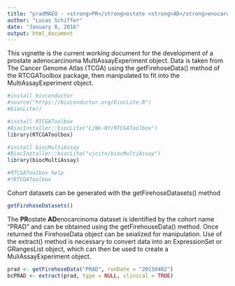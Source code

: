```yaml
---
title: "pradMAEO - <strong>PR</strong>ostate <strong>AD</strong>enocarcinoma <strong>M</strong>ulti<strong>A</strong>ssay<strong>E</strong>xperiment <strong>O</strong>bject"
author: "Lucas Schiffer"
date: "January 8, 2016"
output: html_document
---
```


This vignette is the current working document for the development of a prostate adenocarcinoma MultiAssayExperiment object. Data is taken from The Cancer Genome Atlas (TCGA) using the getFirehoseData() method of the RTCGAToolbox package, then manipulated to fit into the MultiAssayExperiment object.

```r
#install bioconductor
#source("https://bioconductor.org/biocLite.R")
#biocLite()

#install RTCGAToolbox
#BiocInstaller::biocLite("LiNk-NY/RTCGAToolbox")
library(RTCGAToolbox)

#install biocMultiAssay
#BiocInstaller::biocLite("vjcitn/biocMultiAssay")
library(biocMultiAssay)

#RTCGAToolbox help
#?RTCGAToolbox
```

Cohort datasets can be generated with the getFirehoseDatasets() method

```r
getFirehoseDatasets()
```

The <strong>PR</strong>ostate <strong>AD</strong>enocarcinoma dataset is identified by the cohort name "PRAD" and can be obtained using the getFirehouseData() method. Once returned the FirehoseData object can be seialized for manipulation. Use of the extract() method is necessary to convert data into an ExpressionSet or GRangesList object, which can then be used to create a MuliAssayExperiment object.

```r
prad <- getFirehoseData("PRAD", runDate = "20150402")
bcPRAD <- extract(prad, type = NULL, clinical = TRUE)
```

